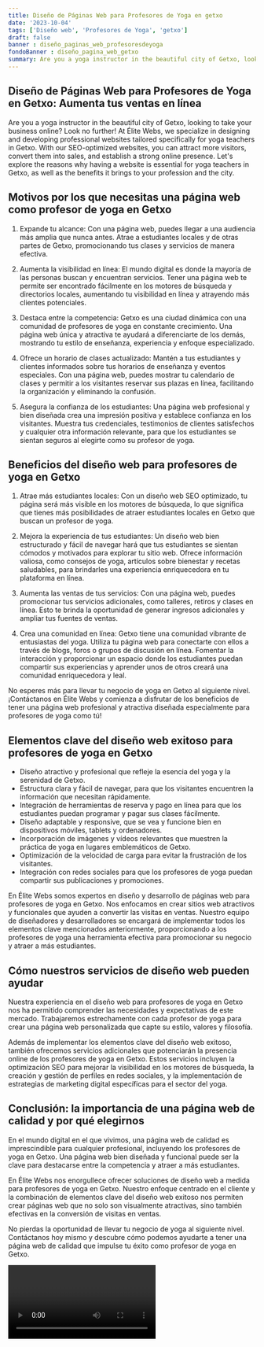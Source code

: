```yaml
---
title: Diseño de Páginas Web para Profesores de Yoga en getxo
date: '2023-10-04'
tags: ['Diseño web', 'Profesores de Yoga', 'getxo']
draft: false
banner : diseño_paginas_web_profesoresdeyoga
fondoBanner : diseño_pagina_web_getxo
summary: Are you a yoga instructor in the beautiful city of Getxo, looking to take your business online? Look no further! At Élite Webs, we specialize in designing and developing professional websites tailored specifically for yoga teachers in Getxo. With our SEOoptimized websites, you can attract more visitors, convert them into sales, and establish a strong online presence. Let's explore the reasons why having a website is essential for yoga teachers in Getxo, as well as the benefits it brings to your profession and the city.
---
```


## Diseño de Páginas Web para Profesores de Yoga en Getxo: Aumenta tus ventas en línea

Are you a yoga instructor in the beautiful city of Getxo, looking to take your business online? Look no further! At Élite Webs, we specialize in designing and developing professional websites tailored specifically for yoga teachers in Getxo. With our SEO-optimized websites, you can attract more visitors, convert them into sales, and establish a strong online presence. Let's explore the reasons why having a website is essential for yoga teachers in Getxo, as well as the benefits it brings to your profession and the city.

## Motivos por los que necesitas una página web como profesor de yoga en Getxo

1. Expande tu alcance: Con una página web, puedes llegar a una audiencia más amplia que nunca antes. Atrae a estudiantes locales y de otras partes de Getxo, promocionando tus clases y servicios de manera efectiva.

2. Aumenta la visibilidad en línea: El mundo digital es donde la mayoría de las personas buscan y encuentran servicios. Tener una página web te permite ser encontrado fácilmente en los motores de búsqueda y directorios locales, aumentando tu visibilidad en línea y atrayendo más clientes potenciales.

3. Destaca entre la competencia: Getxo es una ciudad dinámica con una comunidad de profesores de yoga en constante crecimiento. Una página web única y atractiva te ayudará a diferenciarte de los demás, mostrando tu estilo de enseñanza, experiencia y enfoque especializado.

4. Ofrece un horario de clases actualizado: Mantén a tus estudiantes y clientes informados sobre tus horarios de enseñanza y eventos especiales. Con una página web, puedes mostrar tu calendario de clases y permitir a los visitantes reservar sus plazas en línea, facilitando la organización y eliminando la confusión.

5. Asegura la confianza de los estudiantes: Una página web profesional y bien diseñada crea una impresión positiva y establece confianza en los visitantes. Muestra tus credenciales, testimonios de clientes satisfechos y cualquier otra información relevante, para que los estudiantes se sientan seguros al elegirte como su profesor de yoga.

## Beneficios del diseño web para profesores de yoga en Getxo

1. Atrae más estudiantes locales: Con un diseño web SEO optimizado, tu página será más visible en los motores de búsqueda, lo que significa que tienes más posibilidades de atraer estudiantes locales en Getxo que buscan un profesor de yoga.

2. Mejora la experiencia de tus estudiantes: Un diseño web bien estructurado y fácil de navegar hará que tus estudiantes se sientan cómodos y motivados para explorar tu sitio web. Ofrece información valiosa, como consejos de yoga, artículos sobre bienestar y recetas saludables, para brindarles una experiencia enriquecedora en tu plataforma en línea.

3. Aumenta las ventas de tus servicios: Con una página web, puedes promocionar tus servicios adicionales, como talleres, retiros y clases en línea. Esto te brinda la oportunidad de generar ingresos adicionales y ampliar tus fuentes de ventas.

4. Crea una comunidad en línea: Getxo tiene una comunidad vibrante de entusiastas del yoga. Utiliza tu página web para conectarte con ellos a través de blogs, foros o grupos de discusión en línea. Fomentar la interacción y proporcionar un espacio donde los estudiantes puedan compartir sus experiencias y aprender unos de otros creará una comunidad enriquecedora y leal.

No esperes más para llevar tu negocio de yoga en Getxo al siguiente nivel. ¡Contáctanos en Élite Webs y comienza a disfrutar de los beneficios de tener una página web profesional y atractiva diseñada especialmente para profesores de yoga como tú!

<GifSeo />

<Cta />

## Elementos clave del diseño web exitoso para profesores de yoga en Getxo

- Diseño atractivo y profesional que refleje la esencia del yoga y la serenidad de Getxo.
- Estructura clara y fácil de navegar, para que los visitantes encuentren la información que necesitan rápidamente.
- Integración de herramientas de reserva y pago en línea para que los estudiantes puedan programar y pagar sus clases fácilmente.
- Diseño adaptable y responsive, que se vea y funcione bien en dispositivos móviles, tablets y ordenadores.
- Incorporación de imágenes y vídeos relevantes que muestren la práctica de yoga en lugares emblemáticos de Getxo.
- Optimización de la velocidad de carga para evitar la frustración de los visitantes.
- Integración con redes sociales para que los profesores de yoga puedan compartir sus publicaciones y promociones.

En Élite Webs somos expertos en diseño y desarrollo de páginas web para profesores de yoga en Getxo. Nos enfocamos en crear sitios web atractivos y funcionales que ayuden a convertir las visitas en ventas. Nuestro equipo de diseñadores y desarrolladores se encargará de implementar todos los elementos clave mencionados anteriormente, proporcionando a los profesores de yoga una herramienta efectiva para promocionar su negocio y atraer a más estudiantes.

## Cómo nuestros servicios de diseño web pueden ayudar

Nuestra experiencia en el diseño web para profesores de yoga en Getxo nos ha permitido comprender las necesidades y expectativas de este mercado. Trabajaremos estrechamente con cada profesor de yoga para crear una página web personalizada que capte su estilo, valores y filosofía.

Además de implementar los elementos clave del diseño web exitoso, también ofrecemos servicios adicionales que potenciarán la presencia online de los profesores de yoga en Getxo. Estos servicios incluyen la optimización SEO para mejorar la visibilidad en los motores de búsqueda, la creación y gestión de perfiles en redes sociales, y la implementación de estrategias de marketing digital específicas para el sector del yoga.

## Conclusión: la importancia de una página web de calidad y por qué elegirnos

En el mundo digital en el que vivimos, una página web de calidad es imprescindible para cualquier profesional, incluyendo los profesores de yoga en Getxo. Una página web bien diseñada y funcional puede ser la clave para destacarse entre la competencia y atraer a más estudiantes.

En Élite Webs nos enorgullece ofrecer soluciones de diseño web a medida para profesores de yoga en Getxo. Nuestro enfoque centrado en el cliente y la combinación de elementos clave del diseño web exitoso nos permiten crear páginas web que no solo son visualmente atractivas, sino también efectivas en la conversión de visitas en ventas.

No pierdas la oportunidad de llevar tu negocio de yoga al siguiente nivel. Contáctanos hoy mismo y descubre cómo podemos ayudarte a tener una página web de calidad que impulse tu éxito como profesor de yoga en Getxo.

<Video />

<CtaBot job='Profesores de Yoga' city='getxo'/>

<Gmaps query='getxo+españa+maps' />
